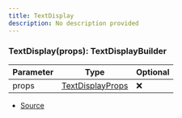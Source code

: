```yaml
---
title: TextDisplay
description: No description provided
---
```



### TextDisplay(props): TextDisplayBuilder

| Parameter | Type | Optional |
| ----------- | ----------- | ----------- |
| props | [TextDisplayProps](/docs/api-reference/types/TextDisplayProps) | ❌ |


- [Source](https://github.com/underctrl-io/commandkit/blob/98b939d6fdf8beaae597b4dc0351a139da52ee8d/packages/commandkit/src/components/v2/text-display.ts#L11)